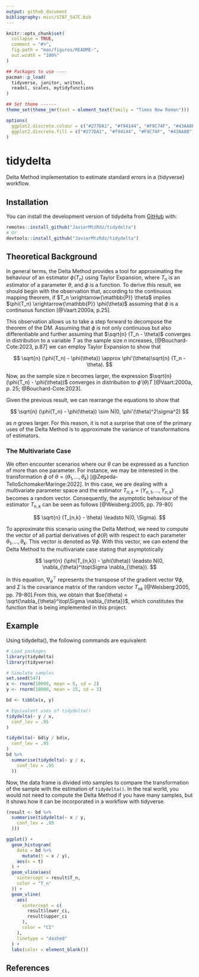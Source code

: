 ```yaml
---
output: github_document
bibliography: misc/STAT_547C.bib
---
```


<!-- README.md is generated from README.Rmd. Please edit that file -->

```r
knitr::opts_chunk$set(
  collapse = TRUE,
  comment = "#>",
  fig.path = "man/figures/README-",
  out.width = "100%"
)

## Packages to use ----
pacman::p_load(
  tidyverse, janitor, writexl,
  readxl, scales, mytidyfunctions
)

## Set theme ------
theme_set(theme_jmr(text = element_text(family = "Times New Roman")))

options(
  ggplot2.discrete.colour = c("#277DA1", "#f94144", "#F9C74F", "#43AA8B"),
  ggplot2.discrete.fill = c("#277DA1", "#f94144", "#F9C74F", "#43AA8B")
)
```

# tidydelta

<!-- badges: start -->
<!-- badges: end -->

Delta Method implementation to estimate standard errors in a {tidyverse} workflow. 

## Installation

You can install the development version of tidydelta from [GitHub](https://github.com/JavierMtzRdz/tidydelta) with:

``` r
remotes::install_github("JavierMtzRdz/tidydelta")
# Or
devtools::install_github("JavierMtzRdz/tidydelta")	
```

## Theoretical Background

In general terms, the Delta Method provides a tool for approximating the behaviour of an estimator $\phi(T_n)$ using Taylor Expansion, where $T_n$ is an estimator of a parameter $\theta$, and $\phi$ is a function. To derive this result, we should begin with the observation that, according to the continuous mapping theorem, if $T_n \xrightarrow{\mathbb{P}} \theta$ implies $\phi(T_n) \xrightarrow{\mathbb{P}} \phi(\theta)$ assuming that $\phi$ is a continuous function [@Vaart:2000a, p.25].

This observation allows us to take a step forward to decompose the theorem of the DM. Assuming that $\phi$ is not only continuous but also differentiable and further assuming that $\sqrt{n} (T_n - \theta)$ converges in distribution to a  variable $T$ as the sample size $n$ increases, [@Bouchard-Cote:2023, p.87] we can employ Taylor Expansion to show that 

$$
\sqrt{n} (\phi(T_n) - \phi(\theta)) \approx \phi'(\theta)\sqrt{n} (T_n - \theta).
$$

Now, as the sample size $n$ becomes larger, the expression $\sqrt{n} (\phi(T_n) - \phi(\theta))$ converges in distribution to $\phi'(\theta)T$ [@Vaart:2000a, p. 25; @Bouchard-Cote:2023]. 

Given the previous result, we can rearrange the equations to show that 

$$
\sqrt{n} (\phi(T_n) - \phi(\theta)) \sim N(0, \phi'(\theta)^2\sigma^2)
$$

as $n$ grows larger. For this reason, it is not a surprise that one of the primary uses of the Delta Method is to approximate the variance of transformations of estimators. 


### The Multivariate Case

We often encounter scenarios where our $\theta$ can be expressed as a function of more than one parameter. For instance, we may be interested in the transformation $\phi$ of $\theta = (\theta_1, \ldots, \theta_k)$ [@Zepeda-TelloSchomakerMaringe:2022]. In this case, we are dealing with a multivariate parameter space and the estimator $T_{n,k} = (Y_{n,1}, \ldots, Y_{n,k})$ becomes a random vector. Consequently, the asymptotic behaviour of the estimator $T_{n,k}$ can be seen as follows [@Weisberg:2005, pp. 79-80]

$$
\sqrt{n} (T_{n,k} - \theta) \leadsto N(0, \Sigma).
$$

To approximate this scenario using the Delta Method, we need to compute the vector of all partial derivatives of $\phi(\theta)$ with respect to each parameter $\theta_1, \ldots, \theta_k$. This vector is denoted as $\nabla \phi$. 
With this vector, we can extend the Delta Method to the multivariate case stating that asymptotically

$$
\sqrt{n} (\phi(T_{n,k}) - \phi(\theta)) \leadsto N(0, \nabla_{\theta}^\top\Sigma \nabla_{\theta}).
$$

In this equation, $\nabla_{\theta}^\top$ represents the transpose of the gradient vector $\nabla \phi$, and $\Sigma$ is the covariance matrix of the random vector $T_{nk}$ [@Weisberg:2005, pp. 79-80].From this, we obtain that $se(\theta) = \sqrt{\nabla_{\theta}^\top\Sigma \nabla_{\theta}}$, which constitutes the function that is being implemented in this project. 


## Example

Using tidydelta(), the following commands are equivalent:

```r
# Load packages
library(tidydelta)
library(tidyverse)

# Simulate samples
set.seed(547)
x <- rnorm(10000, mean = 5, sd = 2)
y <- rnorm(10000, mean = 15, sd = 3)

bd <- tibble(x, y)

# Equivalent uses of tidydelta()
tidydelta(~ y / x,
  conf_lev = .95
)

tidydelta(~ bd$y / bd$x,
  conf_lev = .95
)
bd %>%
  summarise(tidydelta(~ y / x,
    conf_lev = .95
  ))
```

Now, the data frame is divided into samples to compare the transformation of the sample with the estimation of `tidydelta()`. In the real world, you would not need to compute the Delta Method if you have many samples, but it shows how it can be incorporated in a workflow with tidyverse. 

```r
(result <- bd %>%
  summarise(tidydelta(~ x / y,
    conf_lev = .95
  )))

ggplot() +
  geom_histogram(
    data = bd %>%
      mutate(t = x / y),
    aes(x = t)
  ) +
  geom_vline(aes(
    xintercept = result$T_n,
    color = "T_n"
  )) +
  geom_vline(
    aes(
      xintercept = c(
        result$lower_ci,
        result$upper_ci
      ),
      color = "CI"
    ),
    linetype = "dashed"
  ) +
  labs(color = element_blank())
```


## References
